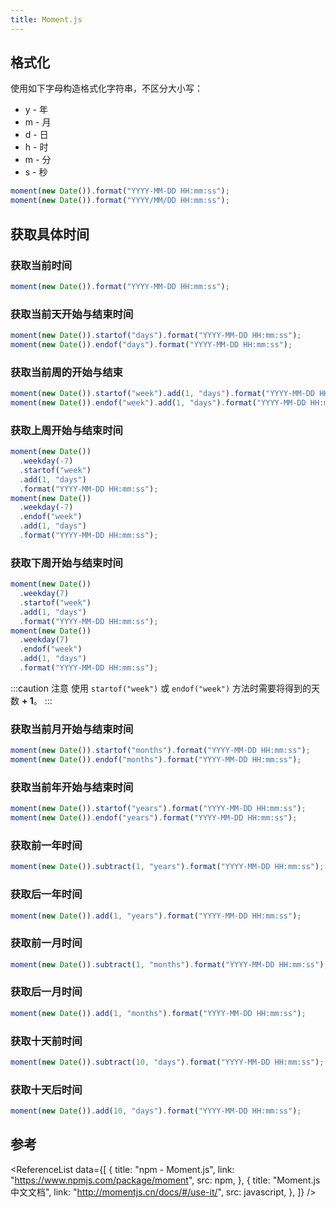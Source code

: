 ```yaml
---
title: Moment.js
---
```



## 格式化

<p style={{ marginBottom: 4 }}>
  使用如下字母构造格式化字符串，<TH>不区分大小写</TH>：
</p>

- y - 年
- m - 月
- d - 日
- h - 时
- m - 分
- s - 秒

```javascript title="JavaScript"
moment(new Date()).format("YYYY-MM-DD HH:mm:ss");
moment(new Date()).format("YYYY/MM/DD HH:mm:ss");
```

## 获取具体时间

### 获取当前时间

```javascript title="JavaScript"
moment(new Date()).format("YYYY-MM-DD HH:mm:ss");
```

### 获取当前天开始与结束时间

```javascript title="JavaScript"
moment(new Date()).startof("days").format("YYYY-MM-DD HH:mm:ss");
moment(new Date()).endof("days").format("YYYY-MM-DD HH:mm:ss");
```

### 获取当前周的开始与结束

```javascript title="JavaScript"
moment(new Date()).startof("week").add(1, "days").format("YYYY-MM-DD HH:mm:ss");
moment(new Date()).endof("week").add(1, "days").format("YYYY-MM-DD HH:mm:ss");
```

### 获取上周开始与结束时间

```javascript title="JavaScript"
moment(new Date())
  .weekday(-7)
  .startof("week")
  .add(1, "days")
  .format("YYYY-MM-DD HH:mm:ss");
moment(new Date())
  .weekday(-7)
  .endof("week")
  .add(1, "days")
  .format("YYYY-MM-DD HH:mm:ss");
```

### 获取下周开始与结束时间

```javascript title="JavaScript"
moment(new Date())
  .weekday(7)
  .startof("week")
  .add(1, "days")
  .format("YYYY-MM-DD HH:mm:ss");
moment(new Date())
  .weekday(7)
  .endof("week")
  .add(1, "days")
  .format("YYYY-MM-DD HH:mm:ss");
```

:::caution 注意
使用 `startof("week")` 或 `endof("week")` 方法时需要将得到的天数 **+ 1**。
:::

### 获取当前月开始与结束时间

```javascript title="JavaScript"
moment(new Date()).startof("months").format("YYYY-MM-DD HH:mm:ss");
moment(new Date()).endof("months").format("YYYY-MM-DD HH:mm:ss");
```

### 获取当前年开始与结束时间

```javascript title="JavaScript"
moment(new Date()).startof("years").format("YYYY-MM-DD HH:mm:ss");
moment(new Date()).endof("years").format("YYYY-MM-DD HH:mm:ss");
```

### 获取前一年时间

```javascript title="JavaScript"
moment(new Date()).subtract(1, "years").format("YYYY-MM-DD HH:mm:ss");
```

### 获取后一年时间

```javascript title="JavaScript"
moment(new Date()).add(1, "years").format("YYYY-MM-DD HH:mm:ss");
```

### 获取前一月时间

```javascript title="JavaScript"
moment(new Date()).subtract(1, "months").format("YYYY-MM-DD HH:mm:ss");
```

### 获取后一月时间

```javascript title="JavaScript"
moment(new Date()).add(1, "months").format("YYYY-MM-DD HH:mm:ss");
```

### 获取十天前时间

```javascript title="JavaScript"
moment(new Date()).subtract(10, "days").format("YYYY-MM-DD HH:mm:ss");
```

### 获取十天后时间

```javascript title="JavaScript"
moment(new Date()).add(10, "days").format("YYYY-MM-DD HH:mm:ss");
```

## 参考

<ReferenceList
  data={[
    {
      title: "npm - Moment.js",
      link: "https://www.npmjs.com/package/moment",
      src: npm,
    },
    {
      title: "Moment.js 中文文档",
      link: "http://momentjs.cn/docs/#/use-it/",
      src: javascript,
    },
  ]}
/>
